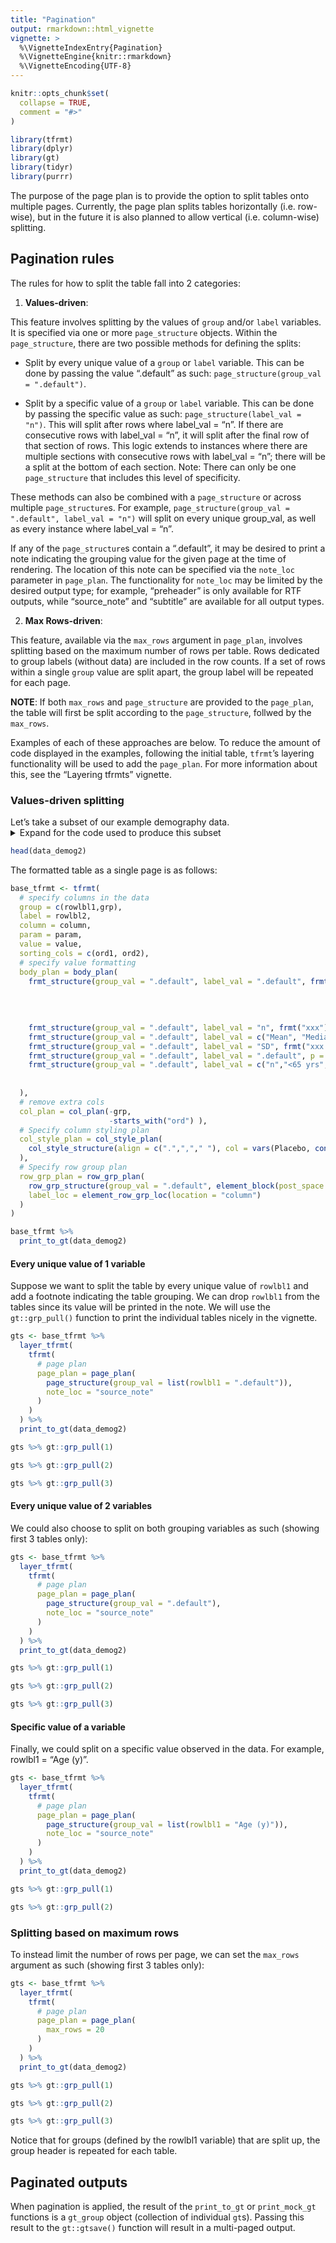 ```yaml
---
title: "Pagination"
output: rmarkdown::html_vignette
vignette: >
  %\VignetteIndexEntry{Pagination}
  %\VignetteEngine{knitr::rmarkdown}
  %\VignetteEncoding{UTF-8}
---
```


```r
knitr::opts_chunk$set(
  collapse = TRUE,
  comment = "#>"
)
```

```r
library(tfrmt)
library(dplyr)
library(gt)
library(tidyr)
library(purrr)
```

The purpose of the page plan is to provide the option to split tables onto multiple pages. Currently, the page plan splits tables horizontally (i.e. row-wise), but in the future it is also planned to allow vertical (i.e. column-wise) splitting. 

## Pagination rules 

The rules for how to split the table fall into 2 categories:

1) **Values-driven**:

This feature involves splitting by the values of `group` and/or `label` variables. It is specified via one or more `page_structure` objects. Within the `page_structure`, there are two possible methods for defining the splits:

  - Split by every unique value of a `group` or `label` variable. This can be done by passing the value ".default" as such: `page_structure(group_val = ".default")`. 
  
  - Split by a specific value of a `group` or `label` variable. This can be done by passing the specific value as such: `page_structure(label_val = "n")`. This will split after rows where label_val = "n". If there are consecutive rows with label_val = "n", it will split after the final row of that section of rows. This logic extends to instances where there are multiple sections with consecutive rows with label_val = "n"; there will be a split at the bottom of each section. Note: There can only be one `page_structure` that includes this level of specificity.
  
These methods can also be combined with a `page_structure` or across multiple `page_structure`s. For example, `page_structure(group_val = ".default", label_val = "n")` will split on every unique group_val, as well as every instance where label_val = "n". 

If any of the `page_structure`s contain a ".default", it may be desired to print a note indicating the grouping value for the given page at the time of rendering. The location of this note can be specified via the `note_loc` parameter in `page_plan`. The functionality for `note_loc` may be limited by the desired output type; for example, "preheader" is only available for RTF outputs, while "source_note" and "subtitle" are available for all output types. 
  
2) **Max Rows-driven**:

This feature, available via the `max_rows` argument in `page_plan`, involves splitting based on the maximum number of rows per table. Rows dedicated to group labels (without data) are included in the row counts. If a set of rows within a single `group` value are split apart, the group label will be repeated for each page. 

**NOTE**: If both `max_rows` and `page_structure` are provided to the `page_plan`, the table will first be split according to the `page_structure`, follwed by the `max_rows`.


Examples of each of these approaches are below. To reduce the amount of code displayed in the examples, following the initial table, `tfrmt`'s layering functionality will be used to add the `page_plan`.  For more information about this, see the "Layering tfrmts" vignette. 

### Values-driven splitting

Let's take a subset of our example demography data. 
<details>

<summary>Expand for the code used to produce this subset</summary>

```r
data_demog2 <- data_demog %>% 
  filter(rowlbl1 %in% unique(rowlbl1)[1:3])
```

</details>

```r
head(data_demog2)
```

The formatted table as a single page is as follows:
```r
base_tfrmt <- tfrmt(
  # specify columns in the data
  group = c(rowlbl1,grp),
  label = rowlbl2,
  column = column, 
  param = param,
  value = value,
  sorting_cols = c(ord1, ord2),
  # specify value formatting 
  body_plan = body_plan(
    frmt_structure(group_val = ".default", label_val = ".default", frmt_combine("{n} {pct}", 
                                                                                n = frmt("xxx"),
                                                                                pct = frmt_when("==100" ~ "",
                                                                                                "==0" ~ "",
                                                                                                TRUE ~ frmt("(xx.x %)")))),
    frmt_structure(group_val = ".default", label_val = "n", frmt("xxx")),
    frmt_structure(group_val = ".default", label_val = c("Mean", "Median", "Min","Max"), frmt("xxx.x")),
    frmt_structure(group_val = ".default", label_val = "SD", frmt("xxx.xx")),
    frmt_structure(group_val = ".default", label_val = ".default", p = frmt("")),
    frmt_structure(group_val = ".default", label_val = c("n","<65 yrs","<12 months","<25"), p = frmt_when(">0.99" ~ ">0.99",
                                                                                                          "<0.001" ~ "<0.001",
                                                                                                          TRUE ~ frmt("x.xxx", missing = "")))
  ),
  # remove extra cols
  col_plan = col_plan(-grp, 
                      -starts_with("ord") ),
  # Specify column styling plan
  col_style_plan = col_style_plan(
    col_style_structure(align = c(".",","," "), col = vars(Placebo, contains("Dose"), "Total", "p-value"))
  ),
  # Specify row group plan
  row_grp_plan = row_grp_plan(
    row_grp_structure(group_val = ".default", element_block(post_space = " ")),
    label_loc = element_row_grp_loc(location = "column")
  )
)  

base_tfrmt %>% 
  print_to_gt(data_demog2) 
```

#### Every unique value of 1 variable

Suppose we want to split the table by every unique value of `rowlbl1` and add a footnote indicating the table grouping. We can drop `rowlbl1` from the tables since its value will be printed in the note. We will use the `gt::grp_pull()` function to print the individual tables nicely in the vignette. 
```r
gts <- base_tfrmt %>% 
  layer_tfrmt(
    tfrmt(
      # page plan
      page_plan = page_plan(
        page_structure(group_val = list(rowlbl1 = ".default")),
        note_loc = "source_note"
      )   
    )
  ) %>% 
  print_to_gt(data_demog2)
```

```r
gts %>% gt::grp_pull(1)
```
```r
gts %>% gt::grp_pull(2)
```
```r
gts %>% gt::grp_pull(3)
```

#### Every unique value of 2 variables

We could also choose to split on both grouping variables as such (showing first 3 tables only):
```r
gts <- base_tfrmt %>% 
  layer_tfrmt(
    tfrmt(
      # page plan
      page_plan = page_plan(
        page_structure(group_val = ".default"),
        note_loc = "source_note"
      )   
    )
  ) %>% 
  print_to_gt(data_demog2) 
```


```r
gts %>% gt::grp_pull(1)
```
```r
gts %>% gt::grp_pull(2)
```
```r
gts %>% gt::grp_pull(3)
```

#### Specific value of a variable

Finally, we could split on a specific value observed in the data. For example, rowlbl1 = "Age (y)".
```r
gts <- base_tfrmt %>% 
  layer_tfrmt(
    tfrmt(
      # page plan
      page_plan = page_plan(
        page_structure(group_val = list(rowlbl1 = "Age (y)")),
        note_loc = "source_note"
      )
    )
  ) %>% 
  print_to_gt(data_demog2) 

```


```r
gts %>% gt::grp_pull(1)
```
```r
gts %>% gt::grp_pull(2)
``` 

### Splitting based on maximum rows

To instead limit the number of rows per page, we can set the `max_rows` argument as such (showing first 3 tables only):

```r
gts <- base_tfrmt %>% 
  layer_tfrmt(
    tfrmt(
      # page plan
      page_plan = page_plan(
        max_rows = 20
      )
    )
  ) %>% 
  print_to_gt(data_demog2) 
```

```r
gts %>% gt::grp_pull(1)
```
```r
gts %>% gt::grp_pull(2)
```  
```r
gts %>% gt::grp_pull(3)
``` 


Notice that for groups (defined by the rowlbl1 variable) that are split up, the group header is repeated for each table. 

## Paginated outputs

When pagination is applied, the result of the `print_to_gt` or `print_mock_gt` functions is a `gt_group` object (collection of individual `gt`s). Passing this result to the `gt::gtsave()` function will result in a multi-paged output.
